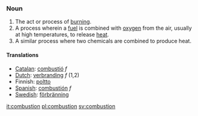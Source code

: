 ===Noun===
#The act or process of [[burn]]ing.
#A process wherein a [[fuel]] is combined with [[oxygen]] from the air, usually at high temperatures, to release [[heat]].
#A similar process where two chemicals are combined to produce heat.

====Translations====
*[[Catalan]]: [[combustió]] ''f''
*[[Dutch]]: [[verbranding]] ''f'' (1,2)
*Finnish: [[poltto]]
*[[Spanish]]: [[combustión]] ''f''
*[[Swedish]]: [[förbränning]]

[[it:combustion]]
[[pl:combustion]]
[[sv:combustion]]